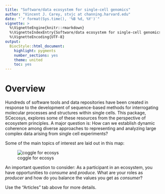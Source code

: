 ```yaml
---
title: "Software/data ecosystem for single-cell genomics"
author: "Vincent J. Carey, stvjc at channing.harvard.edu"
date: "`r format(Sys.time(), '%B %d, %Y')`"
vignette: >
  %\VignetteEngine{knitr::rmarkdown}
  %\VignetteIndexEntry{Software/data ecosystem for single-cell genomics}
  %\VignetteEncoding{UTF-8}
output:
  BiocStyle::html_document:
    highlight: pygments
    number_sections: yes
    theme: united
    toc: yes
---
```


# Overview

Hundreds of software tools and data repositories have
been created in response to the development of sequence-based
methods for interrogating molecular processes and structures
within single cells.  This package, SCecosys, explores
some of these resources from the perspective of
ecosystem principles.  A major question is: How can
we establish dynamic coherence among diverse approaches
to representing and analyzing large complex data
arising from single cell experiments?

Some of the main topics of interest are laid out
in this map:

![coggle for ecosys](coggle1.jpg)

An important question to consider: As a participant in an
ecosystem, you have opportunities to *consume* and *produce*.
What are your roles as *producer* and how do you balance the
values you get as *consumer*?

Use the "Articles" tab above for more details.
